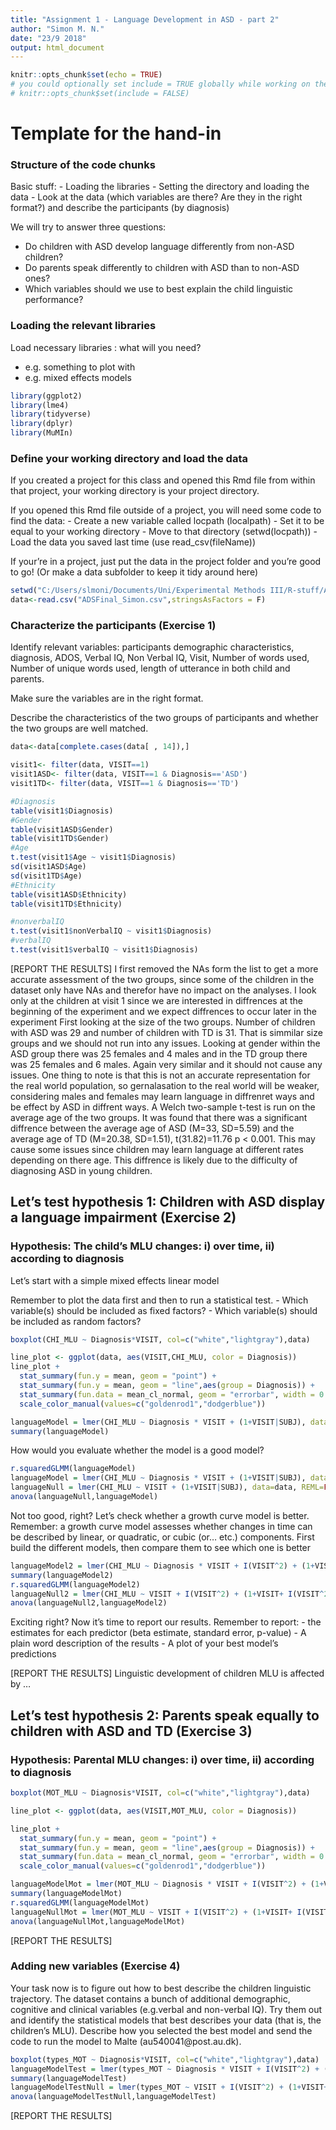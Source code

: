 ```yaml
---
title: "Assignment 1 - Language Development in ASD - part 2"
author: "Simon M. N."
date: "23/9 2018"
output: html_document
---
```

    
```r
knitr::opts_chunk$set(echo = TRUE)
# you could optionally set include = TRUE globally while working on the exercise and then just change it to include = FALSE before you hand in
# knitr::opts_chunk$set(include = FALSE)
```

# Template for the hand-in
### Structure of the code chunks

Basic stuff:
- Loading the libraries
- Setting the directory and loading the data
- Look at the data (which variables are there? Are they in the right format?) and describe the participants (by diagnosis)

We will try to answer three questions:
    
- Do children with ASD develop language differently from non-ASD children?
- Do parents speak differently to children with ASD than to non-ASD ones?
- Which variables should we use to best explain the child linguistic performance?

### Loading the relevant libraries

Load necessary libraries : what will you need?

- e.g. something to plot with
- e.g. mixed effects models

```r
library(ggplot2)
library(lme4)
library(tidyverse)
library(dplyr)
library(MuMIn)
```

### Define your working directory and load the data
If you created a project for this class and opened this Rmd file from within that project, your working directory is your project directory.

If you opened this Rmd file outside of a project, you will need some code to find the data:
- Create a new variable called locpath (localpath)
- Set it to be equal to your working directory
- Move to that directory (setwd(locpath))
- Load the data you saved last time (use read_csv(fileName))

If your're in a project, just put the data in the project folder and you're good to go! (Or make a data subfolder to keep it tidy around here)
```r
setwd("C:/Users/slmoni/Documents/Uni/Experimental Methods III/R-stuff/Assignment1&2_LanguageASD")
data<-read.csv("ADSFinal_Simon.csv",stringsAsFactors = F)
```

### Characterize the participants (Exercise 1)

Identify relevant variables: participants demographic characteristics, diagnosis, ADOS, Verbal IQ, Non Verbal IQ, Visit, Number of words used, Number of unique words used, length of utterance in both child and parents.

Make sure the variables are in the right format.

Describe the characteristics of the two groups of participants and whether the two groups are well matched.

```r
data<-data[complete.cases(data[ , 14]),]

visit1<- filter(data, VISIT==1)
visit1ASD<- filter(data, VISIT==1 & Diagnosis=='ASD')
visit1TD<- filter(data, VISIT==1 & Diagnosis=='TD')

#Diagnosis
table(visit1$Diagnosis)
#Gender
table(visit1ASD$Gender)
table(visit1TD$Gender)
#Age
t.test(visit1$Age ~ visit1$Diagnosis)
sd(visit1ASD$Age)
sd(visit1TD$Age)
#Ethnicity
table(visit1ASD$Ethnicity)
table(visit1TD$Ethnicity)

#nonverbalIQ
t.test(visit1$nonVerbalIQ ~ visit1$Diagnosis)
#verbalIQ
t.test(visit1$verbalIQ ~ visit1$Diagnosis)
```

[REPORT THE RESULTS]
I first removed the NAs form the list to get a more accurate assessment of the two groups, since some of the children in the dataset only have NAs and therefor have no impact on the analyses. I look only at the children at visit 1 since we are interested in diffrences at the beginning of the experiment and we expect diffrences to occur later in the experiment
First looking at the size of the two groups. Number of children with ASD was 29 and number of children with TD is 31. That is simmilar size groups and we should not run into any issues.
Looking at gender within the ASD group there was 25 females and 4 males and in the TD group there was 25 females and 6 males. Again very similar and it should not cause any issues. One thing to note is that this is not an accurate representation for the real world population, so gernalasation to the real world will be weaker, considering males and females may learn language in diffrenret ways and be effect by ASD in diffrent ways.
A Welch two-sample t-test is run on the average age of the two groups. It was found that there was a significant diffrence between the average age of ASD (M=33, SD=5.59) and the average age of TD (M=20.38, SD=1.51), t(31.82)=11.76 p < 0.001. This may cause some issues since children may learn language at different rates depending on there age. This diffrence is likely due to the difficulty of diagnosing ASD in young children.


## Let's test hypothesis 1: Children with ASD display a language impairment  (Exercise 2)

### Hypothesis: The child's MLU changes: i) over time, ii) according to diagnosis

Let's start with a simple mixed effects linear model

Remember to plot the data first and then to run a statistical test.
- Which variable(s) should be included as fixed factors?
- Which variable(s) should be included as random factors?

```r
boxplot(CHI_MLU ~ Diagnosis*VISIT, col=c("white","lightgray"),data)

line_plot <- ggplot(data, aes(VISIT,CHI_MLU, color = Diagnosis)) 
line_plot + 
  stat_summary(fun.y = mean, geom = "point") +
  stat_summary(fun.y = mean, geom = "line",aes(group = Diagnosis)) + 
  stat_summary(fun.data = mean_cl_normal, geom = "errorbar", width = 0.2, aes(group = Diagnosis)) + 
  scale_color_manual(values=c("goldenrod1","dodgerblue"))

languageModel = lmer(CHI_MLU ~ Diagnosis * VISIT + (1+VISIT|SUBJ), data=data,REML=FALSE)
summary(languageModel)
```

How would you evaluate whether the model is a good model?

```r
r.squaredGLMM(languageModel)
languageModel = lmer(CHI_MLU ~ Diagnosis * VISIT + (1+VISIT|SUBJ), data=data, REML=FALSE)
languageNull = lmer(CHI_MLU ~ VISIT + (1+VISIT|SUBJ), data=data, REML=FALSE)
anova(languageNull,languageModel)
```

Not too good, right? Let's check whether a growth curve model is better.
Remember: a growth curve model assesses whether changes in time can be described by linear, or quadratic, or cubic (or... etc.) components.
First build the different models, then compare them to see which one is better

```r
languageModel2 = lmer(CHI_MLU ~ Diagnosis * VISIT + I(VISIT^2) + (1+VISIT+ I(VISIT^2)|SUBJ), data=data, REML=FALSE)
summary(languageModel2)
r.squaredGLMM(languageModel2)
languageNull2 = lmer(CHI_MLU ~ VISIT + I(VISIT^2) + (1+VISIT+ I(VISIT^2)|SUBJ), data=data, REML=FALSE)
anova(languageNull2,languageModel2)
```

Exciting right?
Now it's time to report our results.
Remember to report:
- the estimates for each predictor (beta estimate, standard error, p-value)
- A plain word description of the results
- A plot of your best model's predictions

[REPORT THE RESULTS]
Linguistic development of children MLU is affected by ... 

## Let's test hypothesis 2: Parents speak equally to children with ASD and TD  (Exercise 3)

### Hypothesis: Parental MLU changes: i) over time, ii) according to diagnosis

```r
boxplot(MOT_MLU ~ Diagnosis*VISIT, col=c("white","lightgray"),data)

line_plot <- ggplot(data, aes(VISIT,MOT_MLU, color = Diagnosis)) 

line_plot + 
  stat_summary(fun.y = mean, geom = "point") +
  stat_summary(fun.y = mean, geom = "line",aes(group = Diagnosis)) + 
  stat_summary(fun.data = mean_cl_normal, geom = "errorbar", width = 0.2, aes(group = Diagnosis)) + 
  scale_color_manual(values=c("goldenrod1","dodgerblue"))

languageModelMot = lmer(MOT_MLU ~ Diagnosis * VISIT + I(VISIT^2) + (1+VISIT+ I(VISIT^2)|SUBJ), data=data, REML=FALSE)
summary(languageModelMot)
r.squaredGLMM(languageModelMot)
languageNullMot = lmer(MOT_MLU ~ VISIT + I(VISIT^2) + (1+VISIT+ I(VISIT^2)|SUBJ), data=data, REML=FALSE)
anova(languageNullMot,languageModelMot)
```

[REPORT THE RESULTS]

### Adding new variables (Exercise 4)

Your task now is to figure out how to best describe the children linguistic trajectory. The dataset contains a bunch of additional demographic, cognitive and clinical variables (e.g.verbal and non-verbal IQ). Try them out and identify the statistical models that best describes your data (that is, the children's MLU). Describe how you selected the best model and send the code to run the model to Malte (au540041@post.au.dk).


```r
boxplot(types_MOT ~ Diagnosis*VISIT, col=c("white","lightgray"),data)
languageModelTest = lmer(types_MOT ~ Diagnosis * VISIT + I(VISIT^2) + (1+VISIT+ I(VISIT^2)|SUBJ), data=data, REML=FALSE)
summary(languageModelTest)
languageModelTestNull = lmer(types_MOT ~ VISIT + I(VISIT^2) + (1+VISIT+ I(VISIT^2)|SUBJ), data=data, REML=FALSE)
anova(languageModelTestNull,languageModelTest)
```

[REPORT THE RESULTS]

